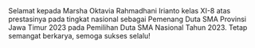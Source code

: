 <div className="text-justify">
  Selamat kepada Marsha Oktavia Rahmadhani Irianto kelas XI-8 atas prestasinya
  pada tingkat nasional sebagai Pemenang Duta SMA Provinsi Jawa Timur 2023 pada
  Pemilihan Duta SMA Nasional Tahun 2023. Tetap semangat berkarya, semoga sukses
  selalu!
</div>